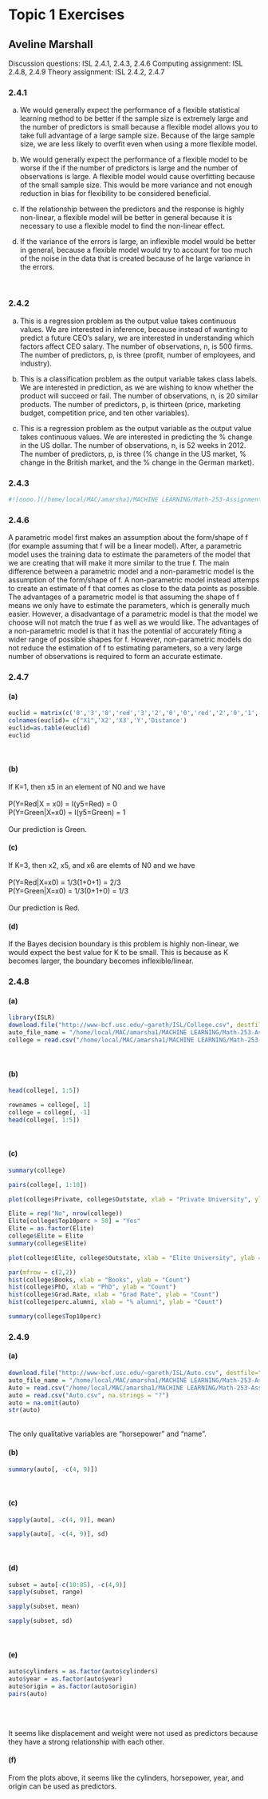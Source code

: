 # Topic 1 Exercises

## Aveline Marshall

Discussion questions: ISL 2.4.1, 2.4.3, 2.4.6
Computing assignment: ISL 2.4.8, 2.4.9
Theory assignment: ISL 2.4.2, 2.4.7

### 2.4.1

(a) We would generally expect the performance of a flexible statistical learning method to be better if the sample size is extremely large and the number of predictors is small because a flexible model allows you to take full advantage of a large sample size. Because of the large sample size, we are less likely to overfit even when using a more flexible model. 
<br>

(b) We would generally expect the performance of a flexible model to be worse if the if the number of predictors is large and the number of observations is large. A flexible model would cause overfitting because of the small sample size. This would be more variance and not enough reduction in bias for flexibility to be considered beneficial.
<br>

(c) If the relationship between the predictors and the response is highly non-linear, a flexible model will be better in general because it is necessary to use a flexible model to find the non-linear effect. 
<br>

(d) If the variance of the errors is large, an inflexible model would be better in general, because a flexible model would try to account for too much of the noise in the data that is created because of he large variance in the errors.

<br>

### 2.4.2

(a) This is a regression problem as the output value takes continuous values. We are interested in inference, because instead of wanting to predict a future CEO's salary, we are interested in understanding which factors affect CEO salary. The number of observations, n, is 500 firms. The number of predictors, p, is three (profit, number of employees, and industry).
<br>

(b) This is a classification problem as the output variable takes class labels. We are interested in prediction, as we are wishing to know whether the product will succeed or fail. The number of observations, n, is 20 similar products. The number of predictors, p, is thirteen (price, marketing budget, competition price, and ten other variables). 
<br>

(c) This is a regression problem as the output variable as the output value takes continuous values. We are interested in predicting the % change in the US dollar. The number of observations, n, is 52 weeks in 2012. The number of predictors, p, is three (% change in the US market, % change in the British market, and the % change in the German market).

### 2.4.3

```r
#![oooo.](/home/local/MAC/amarsha1/MACHINE LEARNING/Math-253-AssignmentsSSH/flexibilityGraph.jpg)
```

### 2.4.6

A parametric model first makes an assumption about the form/shape of f (for example assuming that f will be a linear model). After, a parametric model uses the training data to estimate the parameters of the model that we are creating that will make it more similar to the true f. The main difference between a parametric model and a non-parametric model is the assumption of the form/shape of f. A non-parametric model instead attemps to create an estimate of f that comes as close to the data points as possible. The advantages of a parametric model is that assuming the shape of f means we only have to estimate the parameters, which is generally much easier. However, a disadvantage of a parametric model is that the model we choose will not match the true f as well as we would like. The advantages of a non-parametric model is that it has the potential of accurately fiting a wider range of possible shapes for f. However, non-parametric models do not reduce the estimation of f to estimating parameters, so a very large number of observations is required to form an accurate estimate. 

### 2.4.7

#### (a)

```r
euclid = matrix(c('0','3','0','red','3','2','0','0','red','2','0','1','3','red','3.16','0','1','2','green','2.23','-1','0','1','green','1.41', '1','1','1', 'red', '1.73'), ncol=5,byrow=TRUE)
colnames(euclid)= c("X1",'X2','X3','Y','Distance')
euclid=as.table(euclid)
euclid
```
<br>

#### (b)

If K=1, then x5 in an element of N0 and we have
<br>
<br>
P(Y=Red|X = x0) = I(y5=Red) = 0
<br>
P(Y=Green|X=x0) = I(y5=Green) = 1
<br>
<br>
Our prediction is Green.
<br>

#### (c)

If K=3, then x2, x5, and x6 are elemts of N0 and we have
<br>
<br>
P(Y=Red|X=x0) = 1/3(1+0+1) = 2/3
<br>
P(Y=Green|X=x0) = 1/3(0+1+0) = 1/3
<br>
<br>
Our prediction is Red.
<br>

#### (d)

If the Bayes decision boundary is this problem is highly non-linear, we would expect the best value for K to be small. This is because as K becomes larger, the boundary becomes inflexible/linear.

### 2.4.8

#### (a)

```r
library(ISLR)
download.file("http://www-bcf.usc.edu/~gareth/ISL/College.csv", destfile="College.csv")
auto_file_name = "/home/local/MAC/amarsha1/MACHINE LEARNING/Math-253-AssignmentsSSH/College.csv"
college = read.csv("/home/local/MAC/amarsha1/MACHINE LEARNING/Math-253-AssignmentsSSH/College.csv")
```
<br>

#### (b)

```r
head(college[, 1:5])
```
```r
rownames = college[, 1]
college = college[, -1]
head(college[, 1:5])
```
<br>

#### (c)

```r
summary(college)
```

```r
pairs(college[, 1:10])
```
```r
plot(college$Private, college$Outstate, xlab = "Private University", ylab ="Out of State tuition", main = "Outstate Tuition")
```
```r
Elite = rep("No", nrow(college))
Elite[college$Top10perc > 50] = "Yes"
Elite = as.factor(Elite)
college$Elite = Elite
summary(college$Elite)
```
```r
plot(college$Elite, college$Outstate, xlab = "Elite University", ylab ="Out of State tuition", main = "Outstate Tuition")
```
```r
par(mfrow = c(2,2))
hist(college$Books, xlab = "Books", ylab = "Count")
hist(college$PhD, xlab = "PhD", ylab = "Count")
hist(college$Grad.Rate, xlab = "Grad Rate", ylab = "Count")
hist(college$perc.alumni, xlab = "% alumni", ylab = "Count")
```
```r
summary(college$Top10perc)
```

### 2.4.9

#### (a)

```r
download.file("http://www-bcf.usc.edu/~gareth/ISL/Auto.csv", destfile="Auto.csv")
auto_file_name = "/home/local/MAC/amarsha1/MACHINE LEARNING/Math-253-AssignmentsSSH/Auto.csv"
Auto = read.csv("/home/local/MAC/amarsha1/MACHINE LEARNING/Math-253-AssignmentsSSH/Auto.csv")
auto = read.csv("Auto.csv", na.strings = "?")
auto = na.omit(auto)
str(auto)
```
<br>
The only qualitative variables are "horsepower" and "name".
<br>

#### (b)

```r
summary(auto[, -c(4, 9)])
```
<br>

#### (c)

```r
sapply(auto[, -c(4, 9)], mean)
```
```r
sapply(auto[, -c(4, 9)], sd)
```
<br>

#### (d)

```r
subset = auto[-c(10:85), -c(4,9)]
sapply(subset, range)
```
```r
sapply(subset, mean)
```
```r
sapply(subset, sd)
```
<br>

#### (e)

```r
auto$cylinders = as.factor(auto$cylinders)
auto$year = as.factor(auto$year)
auto$origin = as.factor(auto$origin)
pairs(auto)
```
<br>
<br>

It seems like displacement and weight were not used as predictors because they have a strong relationship with each other.
<br>

#### (f)

From the plots above, it seems like the cylinders, horsepower, year, and origin can be used as predictors.







